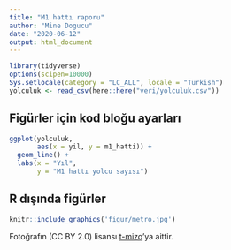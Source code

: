 ```yaml
---
title: "M1 hattı raporu"
author: "Mine Dogucu"
date: "2020-06-12"
output: html_document
---
```



```r
library(tidyverse)
options(scipen=10000) 
Sys.setlocale(category = "LC_ALL", locale = "Turkish")
yolculuk <- read_csv(here::here("veri/yolculuk.csv"))
```

## Figürler için kod bloğu ayarları

```r
ggplot(yolculuk, 
       aes(x = yil, y = m1_hatti)) +
  geom_line() +
  labs(x = "Yıl",
       y = "M1 hattı yolcu sayısı")

```


## R dışında figürler

```r
knitr::include_graphics('figur/metro.jpg')
```


Fotoğrafın  (CC BY 2.0) lisansı [t-mizo](https://www.flickr.com/photos/tmizo/7622107930/in/photolist-cBxi8Y-MUWrm-baLoXt-s1xpCk-AecPrJ-a3xdzR-2KMoC-dYSfc3-6ccgek-a3A5eN-AcDqUP-9tt9mD-aACVoF-5jfgYH-5ohiY-9QfYh7-9tt9ue-fcyRqm-Jf9TX-aKinvc-Jf9Ti-5SFHBs-vf9J8y-BDTGX3-TGaxZw-am9SZ-bCdVaU-hYdMq5-g7Qwo-5t3fuP-NfKcx-4uD2q-99DYLL-TErGso-9tt9Br-pNHD5R-bo5RRN-mx5dHp-5QXXGy-a2CznS-xwVX1g-2h6Aix8-6dUJVB-gQAbw-2h6AiuT-5MmoJC-7mULDr-CoPCTG-aFCEpk-NfK9S)'ya aittir. 


